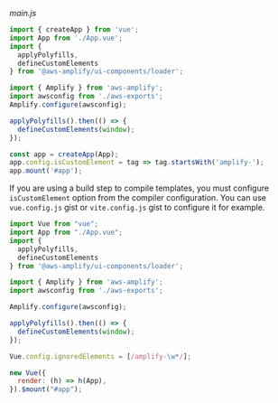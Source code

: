 _main.js_

<BlockSwitcher>
<Block name="Vue 3">

```js
import { createApp } from 'vue';
import App from './App.vue';
import { 
  applyPolyfills,
  defineCustomElements
} from '@aws-amplify/ui-components/loader';

import { Amplify } from 'aws-amplify';
import awsconfig from './aws-exports';
Amplify.configure(awsconfig);

applyPolyfills().then(() => {
  defineCustomElements(window);
});

const app = createApp(App);
app.config.isCustomElement = tag => tag.startsWith('amplify-');
app.mount('#app');
```

<Callout>

If you are using a build step to compile templates, you must configure `isCustomElement` option from the compiler configuration. You can use <amplify-external-link href="https://gist.github.com/wlee221/3d47f9598d5ad85bfa7a138bad112c3c"><code>vue.config.js</code></amplify-external-link> gist or <amplify-external-link href="https://gist.github.com/wlee221/3d47f9598d5ad85bfa7a138bad112c3c"><code>vite.config.js</code></amplify-external-link> gist to configure it for example. 

</Callout>

</Block>
<Block name="Vue 2">

```js
import Vue from "vue";
import App from "./App.vue";
import { 
  applyPolyfills,
  defineCustomElements
} from '@aws-amplify/ui-components/loader';

import { Amplify } from 'aws-amplify';
import awsconfig from './aws-exports';

Amplify.configure(awsconfig);

applyPolyfills().then(() => {
  defineCustomElements(window);
});

Vue.config.ignoredElements = [/amplify-\w*/];

new Vue({
  render: (h) => h(App),
}).$mount("#app");
```

</Block>
</BlockSwitcher>
